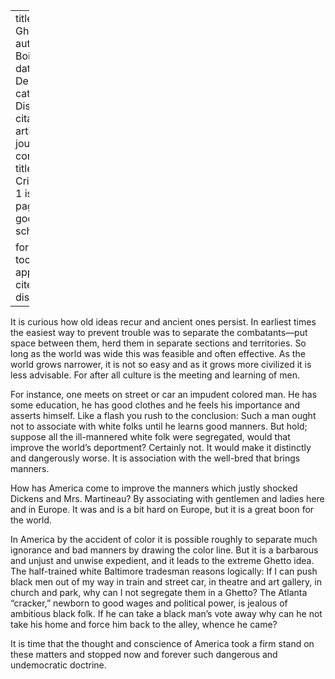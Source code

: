 
---
title: 'The Ghetto'
author: Du Bois, W.E.B.
date: Dec. 1910
categories: 
  - Discrimination
citation: 
  type: article-journal
  container-title: The Crisis
  volume: 1
  issue: 2
  page: 21--22
google-scholar: true

format:
  html:
    toc: false
    appendix-cite-as: display
---


It is curious how old ideas recur and ancient ones persist. In earliest times the easiest way to prevent trouble was to separate the combatants---put space between them, herd them in separate sections and territories. So long as the world was wide this was feasible and often effective. As the world grows narrower, it is not so easy and as it grows more civilized it is less advisable. For after all culture is the meeting and learning of men.

For instance, one meets on street or car an impudent colored man. He has some education, he has good clothes and he feels his importance and asserts himself. Like a flash you rush to the conclusion: Such a man ought not to associate with white folks until he learns good manners. But hold; suppose all the ill-mannered white folk were segregated, would that improve the world's deportment? Certainly not. It would make it distinctly and dangerously worse. It is association with the well-bred that brings manners.

How has America come to improve the manners which justly shocked Dickens and Mrs. Martineau? By associating with gentlemen and ladies here and in Europe. It was and is a bit hard on Europe, but it is a great boon for the world.

In America by the accident of color it is possible roughly to separate much ignorance and bad manners by drawing the color line. But it is a barbarous and unjust and unwise expedient, and it leads to the extreme Ghetto idea. The half-trained white Baltimore tradesman reasons logically: If I can push black men out of my way in train and street car, in theatre and art gallery, in church and park, why can I not segregate them in a Ghetto? The Atlanta "cracker," newborn to good wages and political power, is jealous of ambitious black folk. If he can take a black man's vote away why can he not take his home and force him back to the alley, whence he came?

It is time that the thought and conscience of America took a firm stand on these matters and stopped now and forever such dangerous and undemocratic doctrine.

